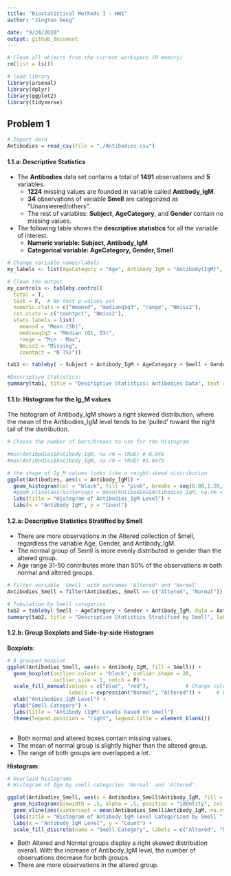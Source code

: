 ```yaml
---
title: "Biostatistical Methods I - HW1"
author: "JingYao Geng"

date: "9/24/2020"
output: github_document
---
```

```r
# Clean all objects from the current workspace (R memory) 
rm(list = ls())

# load library
library(arsenal)
library(dplyr)
library(ggplot2)
library(tidyverse)
```

## Problem 1

```r
# Import data
Antibodies = read_csv(file = "./Antibodies.csv")
```

#### 1.1.a: Descriptive Statistics

* The **Antibodies** data set contains a total of **1491** observations and **5** variables. 
  * **1224** missing values are founded in variable called **Antibody_IgM**. 
  * **34** observations of variable **Smell** are categorized as  "Unanswered/others". 
  * The rest of variables: **Subject**, **AgeCategory**,  and **Gender**  contain no missing values.

* The following table shows the **descriptive statistics** for all the variable of interest.
  * **Numeric variable: Subject, Antibody_IgM**
  * **Categorical variable: AgeCategory, Gender, Smell**

```r
# Change variable names/labels
my_labels <- list(AgeCategory = "Age", Antibody_IgM = "Antibody(IgM)", Smell = "Smell", Gender = "Gender")

# Clean the output
my_controls <- tableby.control(
  total = T,
  test = F,  # No test p-values yet
  numeric.stats = c("meansd", "medianq1q3", "range", "Nmiss2"),
  cat.stats = c("countpct", "Nmiss2"), 
  stats.labels = list(
    meansd = "Mean (SD)",
    medianq1q3 = "Median (Q1, Q3)",
    range = "Min - Max",
    Nmiss2 = "Missing",
    countpct = "N (%)"))

tab1 <- tableby( ~ Subject + Antibody_IgM + AgeCategory + Smell + Gender, data = Antibodies, control = my_controls)

#Descriptive Statistics:
summary(tab1, title = "Descriptive Statistics: Antibodies Data", text = T, labelTranslations = my_labels)


```



#### 1.1.b:  Histogram for the Ig_M values

The histogram of Antibody_IgM shows a right skewed distribution, where the mean of the Antibodies_IgM level tends to be 'pulled' toward the right tail of the distribution.

```r
# Choose the number of bars/breaks to use for the histogram

#min(Antibodies$Antibody_IgM, na.rm = TRUE) # 0.048
#max(Antibodies$Antibody_IgM, na.rm = TRUE) #1.0475

```

```r
# the shape of Ig_M values looks like a reight-skewd distribution
ggplot(Antibodies, aes(x = Antibody_IgM)) +
  geom_histogram(col = "black", fill = "pink", breaks = seq(0.00,1.20, 0.02)) +                      
  #geom_vline(aes(xintercept = mean(Antibodies$Antibodies_IgM, na.rm = T)), color = "red", linetype = "dashed", size = 2) +  
  labs(title = "Histogram of Antibodies_IgM Level") +                                              
  labs(x = "Antibody IgM", y = "Count")
```

#### 1.2.a:  Descriptive Statistics Stratified by Smell

* There are more observations in the Altered collection of Smell, regardless the variable Age, Gender, and Antibody_IgM.
* The normal group of Semll is more evenly distributed in gender than the altered group.
* Age range 31-50 contributes more than 50% of the observations in both normal and altered groups.

```r
# filter variable 'Smell' with outcomes "Altered" and "Normal"
Antibodies_Smell = filter(Antibodies, Smell == c("Altered", "Normal"))

# Tabulation by Smell categories
tab2 = tableby( Smell ~ AgeCategory + Gender + Antibody_IgM, data = Antibodies_Smell, control = my_controls)
summary(tab2, title = "Descriptive Statistics Stratified by Smell", labelTranslations = my_labels, text = T, total = F)

```


#### 1.2.b:  Group Boxplots and Side-by-side Histogram

**Boxplots**:

```r
# A grouped boxplot
ggplot(Antibodies_Smell, aes(x = Antibody_IgM, fill = Smell)) +
  geom_boxplot(outlier.colour = "black", outlier.shape = 20,
               outlier.size = 1, notch = F) +
  scale_fill_manual(values = c("blue", "red"),            # Change colors
                    labels = expression("Normal", "Altered")) +     # Edit legend labels       
  xlab("Antibodies_IgM Level") +
  ylab("Smell Category") +
  labs(title = "Antibody (IgM) Levels based on Smell")
  theme(legend.position = "right", legend.title = element_blank())
  
```

* Both normal and altered boxes contain missing values.
* The mean of normal group is slightly higher than the altered group.
* The range of both groups are overlapped a lot. 

**Histogram**:

```r
# Overlaid histograms
# Histogram of Igm by smell categories 'Normal' and 'Altered'.

ggplot(Antibodies_Smell, aes(x = Antibodies_Smell$Antibody_IgM, fill = factor(Smell))) +
  geom_histogram(binwidth = .5, alpha = .5, position = "identity", col = "black", breaks = seq(0.00,1.10,0.01)) +
  geom_vline(aes(xintercept = mean(Antibodies_Smell$Antibody_IgM, na.rm = T)), color = "red", linetype = "dashed", size = 0.5) +                   
  labs(title = "Histogram of Antibody IgM level Categorized by Smell ") +                                             
  labs(x = "Antibody_IgM Level", y = "Count") + 
  scale_fill_discrete(name = "Smell Category", labels = c("Altered", "Normal"))  

```

* Both Altered and Normal groups display a right skewed distribution overall. With the increase of Antibody_IgM level, the number of observations decrease for both groups.
* There are more observations in the altered group.

